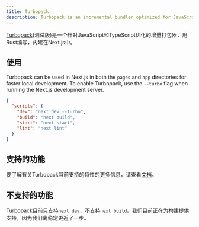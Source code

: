```yaml
---
title: Turbopack
description: Turbopack is an incremental bundler optimized for JavaScript and TypeScript, written in Rust, and built into Next.js.
---
```


[Turbopack](https://turbo.build/pack)(测试版)是一个针对JavaScript和TypeScript优化的增量打包器，用Rust编写，内建在Next.js中。

## 使用

Turbopack can be used in Next.js in both the `pages` and `app` directories for faster local development.
To enable Turbopack, use the `--turbo` flag when running the Next.js development server.

```json filename="package.json" highlight={3}
{
  "scripts": {
    "dev": "next dev --turbo",
    "build": "next build",
    "start": "next start",
    "lint": "next lint"
  }
}
```

## 支持的功能

要了解有关Turbopack当前支持的特性的更多信息，请查看[文档](https://turbo.build/pack/docs/features)。

## 不支持的功能

Turbopack目前只支持`next dev`，不支持`next build`。我们目前正在为构建提供支持，因为我们离稳定更近了一步。
